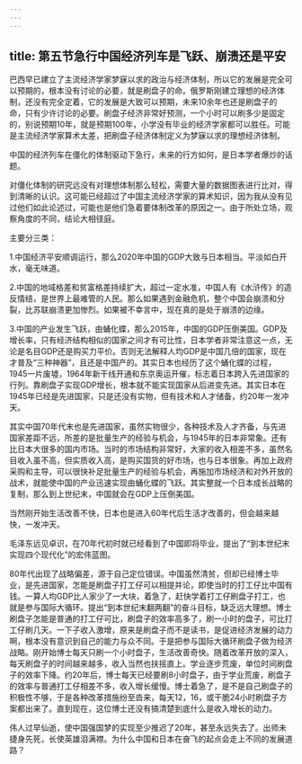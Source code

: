 ```yaml
---
---
---
```

title: 第五节急行中国经济列车是飞跃、崩溃还是平安
---



巴西早已建立了主流经济学家梦寐以求的政治与经济体制，所以它的发展是完全可以预期的，根本没有讨论的必要，就是刷盘子的命。俄罗斯刚建立理想的经济体制，还没有完全定着，它的发展是大致可以预期，未来10余年也还是刷盘子的命，只有少许讨论的必要。刷盘子经济非常好预测，一个小时可以刷多少是固定的，别说预期10年，就是预期100年，小学没有毕业的经济学家都可以胜任。可能是主流经济学家算术太差，把刷盘子经济体制定义为梦寐以求的理想经济体制。

中国的经济列车在僵化的体制驱动下急行，未来的行方如何，是日本学者爆炒的话题。

对僵化体制的研究远没有对理想体制那么轻松，需要大量的数据图表进行比对，得到清晰的认识。这可能已经超过了中国主流经济学家的算术知识，因为我从没有见过他们如此论述过，可能也是他们急着要体制改革的原因之一。由于所处立场，观察角度的不同，结论大相径庭。

主要分三类：

1.中国经济平安顺调运行，那么2020年中国的GDP大致与日本相当。平淡如白开水，毫无味道。

2.中国的地域格差和贫富格差持续扩大，超过一定水准，中国人有《水浒传》的造反情结，是世界上最难管的人民。那么如果遇到金融危机，整个中国会崩溃和分裂，比苏联崩溃更加惨烈。如果被不幸言中，现在真的是处于崩溃的边缘。

3.中国的产业发生飞跃，由蛹化蝶，那么2015年，中国的GDP压倒美国。GDP及增长率，只有经济结构相似的国家之间才有可比性，日本学者非常注意这一点，无论是名目GDP还是购买力平价。否则无法解释人均GDP是中国几倍的国家，现在才普及“三种神器”，且还是中国产的。其实日本也经历了这个蛹化蝶的过程，1945一片废墟，1964年新干线开通和东京奥运开催，标志着日本跨入先进国家的行列。靠刷盘子实现GDP增长，根本就不能实现国家从后进变先进。其实日本在1945年已经是先进国家，只是还没有实物，但有技术和人才储备，约20年一发冲天。

其实中国70年代末也是先进国家，虽然实物很少，各种技术及人才齐备，与先进国家差距不远，所差的是批量生产的经验与机会，与1945年的日本非常象。还有比日本大很多的国内市场。当时的市场结构非常好，大家的收入相差不多，虽然名目收入虽不高，但实质收入高，是购买国货的好市场，也与日本很象。再加上政府采购和主导，可以很快补足批量生产的经验与机会，再施加市场经济和对外开放的战术，就能使中国的产业迅速实现由蛹化蝶的飞跃。其实整就一个日本成长战略的复制，那么到上世纪末，中国就会在GDP上压倒美国。

当然刚开始生活改善不快，日本也是进入60年代后生活才改善的，但会越来越快，一发冲天。

毛泽东远见卓识，在70年代初时就已经看到了中国即将毕业，提出了“到本世纪末实现四个现代化”的宏伟蓝图。

80年代出现了战略偏差，源于自己定位错误。中国虽然清贫，但却已经博士毕业，是先进国家，怎能是刷盘子打工仔可以相提并论，即使当时的打工仔比中国有钱。一算人均GDP比人家少了一大块，着急了，赶快学着打工仔刷盘子打工，也就是参与国际大循环。提出“到本世纪末翻两翻”的奋斗目标，缺乏远大理想。博士刷盘子怎能是普通的打工仔可比，刷盘子的效率高多了，刷一小时的盘子，可比打工仔刷几天。一下子收入激增，原来是刷盘子而不是读书，是促进经济发展的动力啊，根本没有意识到自己的能力与众不同。于是把参与国际大循环刷盘子做为经济战略。刚开始博士每天只刷一个小时盘子，生活改善奇快。随着改革开放的深入，每天刷盘子的时间越来越多，收入当然也扶摇直上。学业逐步荒废，单位时间刷盘子的效率下降。约20年后，博士每天已经要刷8小时盘子，由于学业荒废，刷盘子的效率与普通打工仔相差不多，收入增长缓慢。博士着急了，是不是自己刷盘子的积极性不够，于是各种改革措施纷至沓来，每天12，16，或干脆24小时刷盘子方案都出来了。直到现在，这位博士还没有搞清楚到底什么是收入增长的动力。

伟人过早仙逝，使中国强国梦的实现至少推迟了20年，甚至永远失去了。出师未捷身先死，长使英雄泪满襟。为什么中国和日本在奋飞的起点会走上不同的发展道路？